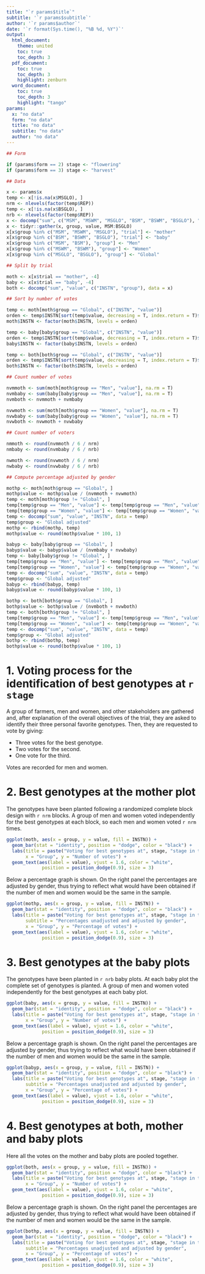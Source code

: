 ```yaml
---
title: "`r params$title`"
subtitle: '`r params$subtitle`'
author: '`r params$author`'
date: '`r format(Sys.time(), "%B %d, %Y")`'
output: 
  html_document:
    theme: united
    toc: true
    toc_depth: 3
  pdf_document:
    toc: true
    toc_depth: 3
    highlight: zenburn
  word_document:
    toc: true
    toc_depth: 3
    highlight: "tango"
params:
  x: "no data"
  form: "no data"
  title: "no data"
  subtitle: "no data"
  author: "no data"
---
```


```r

## Form

if (params$form == 2) stage <- "flowering"
if (params$form == 3) stage <- "harvest"

## Data

x <- params$x
temp <- x[!is.na(x$MSGLO), ]
nrm <- nlevels(factor(temp$REP))
temp <- x[!is.na(x$BSGLO), ]
nrb <- nlevels(factor(temp$REP))
x <- docomp("sum", c("MSM", "MSWM", "MSGLO", "BSM", "BSWM", "BSGLO"), "INSTN", data = x)
x <- tidyr::gather(x, group, value, MSM:BSGLO)
x[x$group %in% c("MSM", "MSWM", "MSGLO"), "trial"] <- "mother"
x[x$group %in% c("BSM", "BSWM", "BSGLO"), "trial"] <- "baby"
x[x$group %in% c("MSM", "BSM"), "group"] <- "Men"
x[x$group %in% c("MSWM", "BSWM"), "group"] <- "Women"
x[x$group %in% c("MSGLO", "BSGLO"), "group"] <- "Global"

## Split by trial

moth <- x[x$trial == "mother", -4]
baby <- x[x$trial == "baby", -4]
both <- docomp("sum", "value", c("INSTN", "group"), data = x)

## Sort by number of votes

temp <- moth[moth$group == "Global", c("INSTN", "value")]
orden <- temp$INSTN[sort(temp$value, decreasing = T, index.return = T)$ix]
moth$INSTN <- factor(moth$INSTN, levels = orden)

temp <- baby[baby$group == "Global", c("INSTN", "value")]
orden <- temp$INSTN[sort(temp$value, decreasing = T, index.return = T)$ix]
baby$INSTN <- factor(baby$INSTN, levels = orden)

temp <- both[both$group == "Global", c("INSTN", "value")]
orden <- temp$INSTN[sort(temp$value, decreasing = T, index.return = T)$ix]
both$INSTN <- factor(both$INSTN, levels = orden)

## Count number of votes

nvmmoth <- sum(moth[moth$group == "Men", "value"], na.rm = T)
nvmbaby <- sum(baby[baby$group == "Men", "value"], na.rm = T)
nvmboth <- nvmmoth + nvmbaby

nvwmoth <- sum(moth[moth$group == "Women", "value"], na.rm = T)
nvwbaby <- sum(baby[baby$group == "Women", "value"], na.rm = T)
nvwboth <- nvwmoth + nvwbaby

## Count number of voters

nmmoth <- round(nvmmoth / 6 / nrm)
nmbaby <- round(nvmbaby / 6 / nrb)

nwmoth <- round(nvwmoth / 6 / nrm)
nwbaby <- round(nvwbaby / 6 / nrb)

## Compute percentage adjusted by gender

mothp <- moth[moth$group == "Global", ]
mothp$value <- mothp$value / (nvmmoth + nvwmoth)
temp <- moth[moth$group != "Global", ]
temp[temp$group == "Men", "value"] <- temp[temp$group == "Men", "value"] / nvmmoth / 2
temp[temp$group == "Women", "value"] <- temp[temp$group == "Women", "value"] / nvwmoth / 2
temp <- docomp("sum", "value", "INSTN", data = temp)
temp$group <- "Global adjusted"
mothp <- rbind(mothp, temp)
mothp$value <- round(mothp$value * 100, 1)

babyp <- baby[baby$group == "Global", ]
babyp$value <- babyp$value / (nvmbaby + nvwbaby)
temp <- baby[baby$group != "Global", ]
temp[temp$group == "Men", "value"] <- temp[temp$group == "Men", "value"] / nvmbaby / 2
temp[temp$group == "Women", "value"] <- temp[temp$group == "Women", "value"] / nvwbaby / 2
temp <- docomp("sum", "value", "INSTN", data = temp)
temp$group <- "Global adjusted"
babyp <- rbind(babyp, temp)
babyp$value <- round(babyp$value * 100, 1)

bothp <- both[both$group == "Global", ]
bothp$value <- bothp$value / (nvmboth + nvwboth)
temp <- both[both$group != "Global", ]
temp[temp$group == "Men", "value"] <- temp[temp$group == "Men", "value"] / nvmboth / 2
temp[temp$group == "Women", "value"] <- temp[temp$group == "Women", "value"] / nvwboth / 2
temp <- docomp("sum", "value", "INSTN", data = temp)
temp$group <- "Global adjusted"
bothp <- rbind(bothp, temp)
bothp$value <- round(bothp$value * 100, 1)

```

# 1. Voting process for the identification of best genotypes at `r stage`

A group of farmers, men and women, and other stakeholders are gathered and, after explanation of the overall objectives of the trial, they are asked to identify their three personal favorite genotypes. Then, they are requested to vote by giving:

- Three votes for the best genotype.
- Two votes for the second.
- One vote for the third.

Votes are recorded for men and women.

# 2. Best genotypes at the mother plot

The genotypes have been planted following a randomized complete block design with `r nrm` blocks. A group of men and women voted independently for the best genotypes at each block, so each men and women voted `r nrm` times.

```r
ggplot(moth, aes(x = group, y = value, fill = INSTN)) +
  geom_bar(stat = "identity", position = "dodge", color = "black") + 
  labs(title = paste("Voting for best genotypes at", stage, "stage in the mother plot"),
       x = "Group", y = "Number of votes") +
  geom_text(aes(label = value), vjust = 1.6, color = "white",
             position = position_dodge(0.9), size = 3)
```

Below a percentage graph is shown. On the right panel the percentages are adjusted by gender, thus trying to reflect what would have been obtained if the number of men and women would be the same in the sample.

```r
ggplot(mothp, aes(x = group, y = value, fill = INSTN)) +
  geom_bar(stat = "identity", position = "dodge", color = "black") + 
  labs(title = paste("Voting for best genotypes at", stage, "stage in the mother plot"),
       subtitle = "Percentages unadjusted and adjusted by gender",
       x = "Group", y = "Percentage of votes") +
  geom_text(aes(label = value), vjust = 1.6, color = "white",
             position = position_dodge(0.9), size = 3)
```

# 3. Best genotypes at the baby plots

The genotypes have been planted in `r nrb` baby plots. At each baby plot the complete set of genotypes is planted. A group of men and women voted independently for the best genotypes at each baby plot.

```r
ggplot(baby, aes(x = group, y = value, fill = INSTN)) +
  geom_bar(stat = "identity", position = "dodge", color = "black") + 
  labs(title = paste("Voting for best genotypes at", stage, "stage in the baby plots"), 
       x = "Group", y = "Number of votes") +
  geom_text(aes(label = value), vjust = 1.6, color = "white",
             position = position_dodge(0.9), size = 3)
```

Below a percentage graph is shown. On the right panel the percentages are adjusted by gender, thus trying to reflect what would have been obtained if the number of men and women would be the same in the sample.

```r
ggplot(babyp, aes(x = group, y = value, fill = INSTN)) +
  geom_bar(stat = "identity", position = "dodge", color = "black") + 
  labs(title = paste("Voting for best genotypes at", stage, "stage in the baby plots"),
       subtitle = "Percentages unadjusted and adjusted by gender",
       x = "Group", y = "Percentage of votes") +
  geom_text(aes(label = value), vjust = 1.6, color = "white",
             position = position_dodge(0.9), size = 3)
```

# 4. Best genotypes at both, mother and baby plots

Here all the votes on the mother and baby plots are pooled together.

```r
ggplot(both, aes(x = group, y = value, fill = INSTN)) +
  geom_bar(stat = "identity", position = "dodge", color = "black") + 
  labs(title = paste("Voting for best genotypes at", stage, "stage in the mother and baby plots"),
       x = "Group", y = "Number of votes") +
  geom_text(aes(label = value), vjust = 1.6, color = "white",
             position = position_dodge(0.9), size = 3)
```

Below a percentage graph is shown. On the right panel the percentages are adjusted by gender, thus trying to reflect what would have been obtained if the number of men and women would be the same in the sample.

```r
ggplot(bothp, aes(x = group, y = value, fill = INSTN)) +
  geom_bar(stat = "identity", position = "dodge", color = "black") + 
  labs(title = paste("Voting for best genotypes at", stage, "stage in the mother and baby plots"),
       subtitle = "Percentages unadjusted and adjusted by gender",
       x = "Group", y = "Percentage of votes") +
  geom_text(aes(label = value), vjust = 1.6, color = "white",
             position = position_dodge(0.9), size = 3)
```

